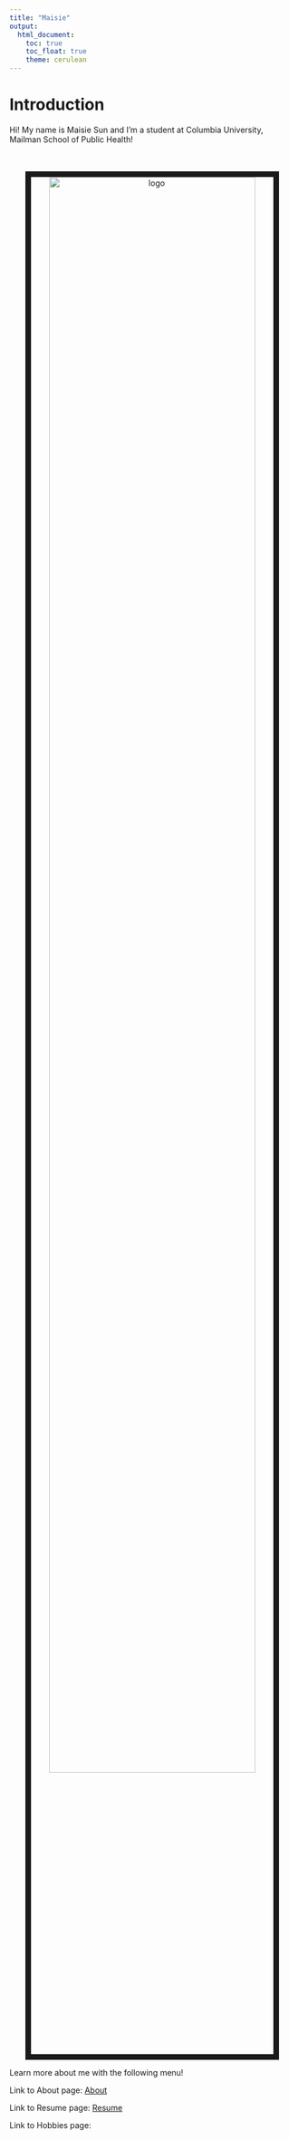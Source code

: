 ```yaml
---
title: "Maisie"
output: 
  html_document:
    toc: true
    toc_float: true
    theme: cerulean
---
```


# Introduction

Hi! My name is Maisie Sun and I'm a student at Columbia University, Mailman School of Public Health!

<center>
<br><br><img src="image/Winter Portrait.jpg" alt="logo" style="width:85%; border:10px solid"><br>
</center>

Learn more about me with the following menu!

Link to About page: [About](about.html)

Link to Resume page: [Resume](resume.html)

Link to Hobbies page: 
